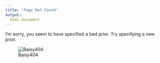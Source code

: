 ```yaml
---
title: "Page Not Found"
output: 
  html_document
---
```


I'm sorry, you seem to have specified a bad prior. Try specifying a new prior.

![Baisy404](./files/baisy_404.jpg)
